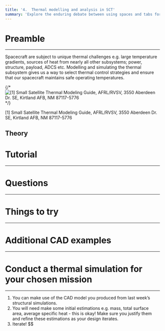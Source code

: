 ```yaml
---
title: '4.  Thermal modelling and analysis in SCT'
summary: 'Explore the enduring debate between using spaces and tabs for code indentation, and why this choice matters more than you might think.'
---
```


# Preamble

---

Spacecraft are subject to unique thermal challenges e.g. large temperature gradients, sources of heat from nearly all other subsystems; power, structure, payload, ADCS etc. Modelling and simulating the thermal subsystem gives us a way to select thermal control strategies and ensure that our spacecraft maintains safe operating temperatures.

{/* ![[1] Small Satellite Thermal Modeling Guide, AFRL/RVSV, 3550 Aberdeen Dr. SE, Kirtland AFB, NM 87117-5776](image.png) */}

[1] Small Satellite Thermal Modeling Guide, AFRL/RVSV, 3550 Aberdeen Dr. SE, Kirtland AFB, NM 87117-5776

## Theory

# Tutorial

---

# Questions

---

# Things to try

---

# Additional CAD examples

---

# Conduct a thermal simulation for your chosen mission

---

1. You can make use of the CAD model you produced from last week’s structural simulations.
2. You will need make some initial estimations e.g. mass, total surface area, average specific heat - this is okay! Make sure you justify them and refine these estimations as your design iterates.
3. Iterate!
   $$
